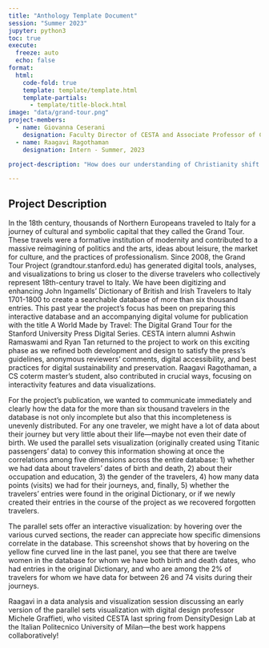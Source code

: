 ```yaml
---
title: "Anthology Template Document"
session: "Summer 2023"
jupyter: python3
toc: true
execute: 
  freeze: auto
  echo: false
format:
  html:
    code-fold: true
    template: template/template.html
    template-partials: 
      - template/title-block.html
image: "data/grand-tour.png"
project-members:
  - name: Giovanna Ceserani
    designation: Faculty Director of CESTA and Associate Professor of Classics
  - name: Raagavi Ragothaman
    designation: Intern - Summer, 2023

project-description: "How does our understanding of Christianity shift when we recognize that for over half its history Christianity’s geographic center was not Rome, nor even Constantinople, but rather Baghdad? Stretching from Turkey, throughout the Middle East, across Afghanistan, down to India, up to Tibet, and into China, the Church of the East provides one of the richest examples of early globalism and Christian-Muslim encounters. Its adherents, however, usually wrote in a dialect of Aramaic called Syriac which only a handful of modern scholars can read. As a result, the Church of the East appears only rarely in modern scholarship. Professor Penn’s current book project, The Church of Baghdad, challenges modern perceptions of pre-modern religion by asking two interrelated questions: What changes if global Christianity began centuries earlier than commonly imagined? What must we change if our understanding of the increasingly popular phrase “the global middle ages” simply isn’t big enough to accommodate first millennium Christianity? To explore these issues, the project centers on a corpus of recently published letters from Timothy I, the person who—quite literally—brought the Church of the East to Baghdad."

---
```

## Project Description
In the 18th century, thousands of Northern Europeans traveled to Italy for a journey of cultural and symbolic capital that they called the Grand Tour. These travels were a formative institution of modernity and contributed to a massive reimagining of politics and the arts, ideas about leisure, the market for culture, and the practices of professionalism. Since 2008, the Grand Tour Project (grandtour.stanford.edu) has generated digital tools, analyses, and visualizations to bring us closer to the diverse travelers who collectively represent 18th-century travel to Italy. We have been digitizing and enhancing John Ingamells’ Dictionary of British and Irish Travelers to Italy 1701-1800 to create a searchable database of more than six thousand entries. This past year the project’s focus has been on preparing this interactive database and an accompanying digital volume for publication with the title A World Made by Travel: The Digital Grand Tour for the Stanford University Press Digital Series. CESTA intern alumni Ashwin Ramaswami and Ryan Tan returned to the project to work on this exciting phase as we refined both development and design to satisfy the press’s guidelines, anonymous reviewers’ comments, digital accessibility, and best practices for digital sustainability and preservation. Raagavi Ragothaman, a CS coterm master’s student, also contributed in crucial ways, focusing on interactivity features and data visualizations.

For the project’s publication, we wanted to communicate immediately and clearly how the data for the more than six thousand travelers in the database is not only incomplete but also that this incompleteness is unevenly distributed. For any one traveler, we might have a lot of data about their journey but very little about their life—maybe not even their date of birth. We used the parallel sets visualization (originally created using Titanic passengers’ data) to convey this information showing at once the correlations among five dimensions across the entire database: 1) whether we had data about travelers’ dates of birth and death, 2) about their occupation and education, 3) the gender of the travelers, 4) how many data points (visits) we had for their journeys, and, finally, 5) whether the travelers’ entries were found in the original Dictionary, or if we newly created their entries in the course of the project as we recovered forgotten travelers.

The parallel sets offer an interactive visualization: by hovering over the various curved sections, the reader can appreciate how specific dimensions correlate in the database. This screenshot shows that by hovering on the yellow fine curved line in the last panel, you see that there are twelve women in the database for whom we have both birth and death dates, who had entries in the original Dictionary, and who are among the 2% of travelers for whom we have data for between 26 and 74 visits during their journeys.

Raagavi in a data analysis and visualization session discussing an early version of the parallel sets visualization with digital design professor Michele Graffieti, who visited CESTA last spring from DensityDesign Lab at the Italian Politecnico University of Milan—the best work happens collaboratively!